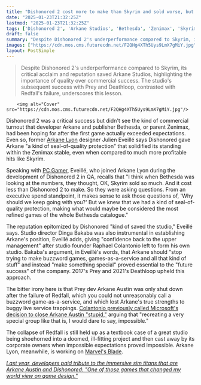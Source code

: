 ```yaml
---
title: "Dishonored 2 cost more to make than Skyrim and sold worse, but ex-dev says it was so good that it gave Arkane 'seal-of-quality protection' within Bethesda"
date: "2025-01-23T21:32:25Z"
lastmod: "2025-01-23T21:32:25Z"
tags: ['Dishonored 2', 'Arkane Studios', 'Bethesda', 'Zenimax', 'Skyrim', 'Prey', 'Deathloop', 'Redfall', "Marvel's Blade", 'Action-Adventure', 'Immersive Sim', 'PC', 'Xbox', 'PlayStation']
draft: false
summary: "Despite Dishonored 2's underperformance compared to Skyrim, its critical acclaim and reputation saved Arkane Studios, highlighting the importance of quality over commercial success.  The studio's subsequent success with Prey and Deathloop, contrasted with Redfall's failure, underscores this lesson."
images: ["https://cdn.mos.cms.futurecdn.net/F2QHg4XTh5Uys9LmX7gMiY.jpg"]
layout: PostSimple
---
```

> Despite Dishonored 2's underperformance compared to Skyrim, its critical acclaim and reputation saved Arkane Studios, highlighting the importance of quality over commercial success.  The studio's subsequent success with Prey and Deathloop, contrasted with Redfall's failure, underscores this lesson.


        <img alt="Cover" src="https://cdn.mos.cms.futurecdn.net/F2QHg4XTh5Uys9LmX7gMiY.jpg"/>
        
Dishonored 2 was a critical success but didn't see the kind of commercial turnout that developer Arkane and publisher Bethesda, or parent Zenimax, had been hoping for after the first game actually exceeded expectations. Even so, former [Arkane Lyon](https://www.gamesradar.com/tag/arkane-studios/) designer Julien Eveillé says Dishonored gave Arkane "a kind of seal-of-quality protection" that solidified its standing within the Zenimax stable, even when compared to much more profitable hits like Skyrim.

Speaking with [PC Gamer](https://www.pcgamer.com/games/adventure/former-arkane-designer-says-dishonored-2-cost-more-to-make-than-skyrim-and-while-it-didnt-meet-bethesdas-sales-expectations-the-series-reputation-still-saved-the-studio/), Eveillé, who joined Arkane Lyon during the development of Dishonored 2 in QA, recalls that "I think when Bethesda was looking at the numbers, they thought, OK, Skyrim sold so much. And it cost less than Dishonored 2 to make. So they were asking questions. From an executive spend standpoint, it makes sense to ask those questions of, 'Why should we keep going with you?' But we knew that we had a kind of seal-of-quality protection, making what would maybe be considered the most refined games of the whole Bethesda catalogue."

The reputation epitomized by Dishonored "kind of saved the studio," Eveillé says. Studio director Dinga Bakaba was also instrumental in establishing Arkane's position, Eveillé adds, giving "confidence back to the upper management" after studio founder Raphael Colantonio left to form his own studio. Bakaba's argument, in Eveillé's words, that Arkane should "stop trying to make buzzword games, games-as-a-service and all that kind of stuff" and instead "make something special" proved essential to the "future success" of the company. 2017's Prey and 2021's Deathloop upheld this approach.

The bitter irony here is that Prey dev Arkane Austin was only shut down after the failure of Redfall, which you could not unreasonably call a buzzword game-as-a-service, and which lost Arkane's true strengths to buggy live service trappings. [Colantonio previously called Microsoft's decision to close Arkane Austin "stupid,"](https://www.gamesradar.com/games/simulation/microsofts-decision-to-close-arkane-austin-was-stupid-says-founder-recreating-a-very-special-group-like-that-is-i-would-dare-to-say-impossible/) arguing that "recreating a very special group like that is, I would dare to say, impossible."

The collapse of Redfall is still held up as a textbook case of a great studio being shoehorned into a doomed, ill-fitting project and then cast away by its corporate owners when impossible expectations proved impossible. Arkane Lyon, meanwhile, is working on [Marvel's Blade](https://www.gamesradar.com/marvels-blade-guide/).

[<em>Last year, developers paid tribute to the immersive sim titans that are Arkane Austin and Dishonored: "One of those games that changed my world view on game design."</em>](https://www.gamesradar.com/games/action/developers-pay-tribute-to-immersive-sim-titans-arkane-austin-and-the-career-shaping-dishonored-series-one-of-those-games-that-changed-my-world-view-on-game-design/)
        